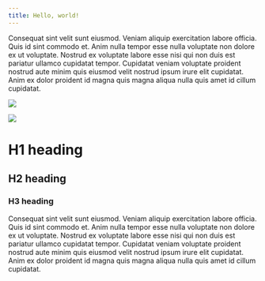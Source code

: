 ```yaml
---
title: Hello, world!
---
```



Consequat sint velit sunt eiusmod. Veniam aliquip exercitation labore officia. Quis id sint commodo et. Anim nulla tempor esse nulla voluptate non dolore ex ut voluptate. Nostrud ex voluptate labore esse nisi qui non duis est pariatur ullamco cupidatat tempor. Cupidatat veniam voluptate proident nostrud aute minim quis eiusmod velit nostrud ipsum irure elit cupidatat. Anim ex dolor proident id magna quis magna aliqua nulla quis amet id cillum cupidatat.

![](/figma-export/markmiro-portrait-1x.jpg)

![](/preprebuild/videos/3d-card.gif)

<MacBookPro2015Keyboard />

# H1 heading

## H2 heading

### H3 heading

Consequat sint velit sunt eiusmod. Veniam aliquip exercitation labore officia. Quis id sint commodo et. Anim nulla tempor esse nulla voluptate non dolore ex ut voluptate. Nostrud ex voluptate labore esse nisi qui non duis est pariatur ullamco cupidatat tempor. Cupidatat veniam voluptate proident nostrud aute minim quis eiusmod velit nostrud ipsum irure elit cupidatat. Anim ex dolor proident id magna quis magna aliqua nulla quis amet id cillum cupidatat.
